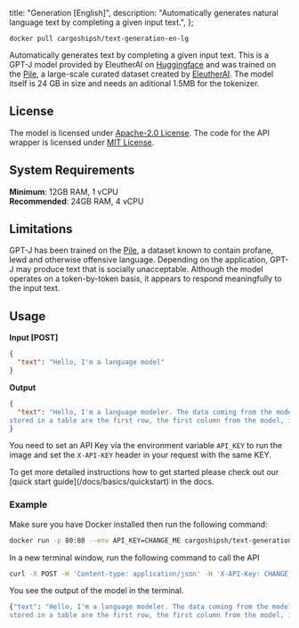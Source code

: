 
  title: "Generation [English]",
  description: "Automatically generates natural language text by completing a given input text.",
};

```
docker pull cargoshipsh/text-generation-en-lg
```

Automatically generates text by completing a given input text. This is a GPT-J model provided by EleutherAI on [Huggingface](EleutherAI/gpt-j-6B) and was trained on the [Pile](https://pile.eleuther.ai/), a large-scale curated dataset created by [EleutherAI](https://www.eleuther.ai/). The model itself is 24 GB in size and needs an aditional 1.5MB for the tokenizer.

## License

The model is licensed under [Apache-2.0 License](https://www.apache.org/licenses/LICENSE-2.0). The code for the API wrapper is licensed under [MIT License](https://opensource.org/license/mit/).

## System Requirements

**Minimum**: 12GB RAM, 1 vCPU<br/>
**Recommended**: 24GB RAM, 4 vCPU

## Limitations

GPT-J has been trained on the [Pile](https://pile.eleuther.ai/), a dataset known to contain profane, lewd and otherwise offensive language. Depending on the application, GPT-J may produce text that is socially unacceptable.
Although the model operates on a token-by-token basis, it appears to respond meaningfully to the input text.

## Usage

**Input [POST]**

```json
{
  "text": "Hello, I'm a language model"
}
```

**Output**

```json
{
  "text": "Hello, I'm a language modeler. The data coming from the model is the value of the model's function. For example, the values
stored in a table are the first row, the first column from the model, if any, and the"
}
```

You need to set an API Key via the environment variable `API_KEY` to run the image and set the `X-API-KEY` header in your request with the same KEY.

<Callout type="note" title="Need a more detailed setup guide?">
  To get more detailed instructions how to get started please check out our [quick start
  guide](/docs/basics/quickstart) in the docs.
</Callout>

### Example

Make sure you have Docker installed then run the following command:

```bash
docker run -p 80:80 --env API_KEY=CHANGE_ME cargoshipsh/text-generation-en-lg
```

In a new terminal window, run the following command to call the API

```bash
curl -X POST -H 'Content-type: application/json' -H 'X-API-Key: CHANGE_ME' --data '{"text": "Hello, I'm a language model"}' http://localhost:80
```

You see the output of the model in the terminal.

```bash
{"text": "Hello, I'm a language modeler. The data coming from the model is the value of the model's function. For example, the values
stored in a table are the first row, the first column from the model, if any, and the"}
```

<DiscordCTA />

